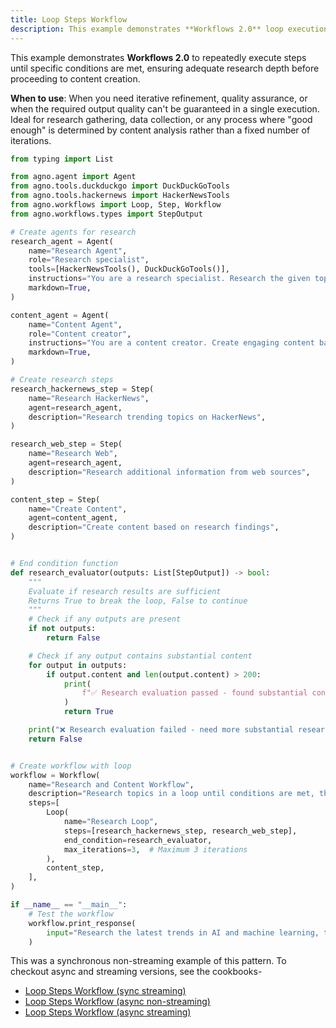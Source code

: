 ```yaml
---
title: Loop Steps Workflow
description: This example demonstrates **Workflows 2.0** loop execution for quality-driven iterative processes.
---
```


This example demonstrates **Workflows 2.0** to repeatedly execute steps until specific conditions are met,
ensuring adequate research depth before proceeding to content creation.

**When to use**: When you need iterative refinement, quality assurance, or when the 
required output quality can't be guaranteed in a single execution. Ideal for research 
gathering, data collection, or any process where "good enough" is determined by content 
analysis rather than a fixed number of iterations.

```python loop_steps_workflow.py
from typing import List

from agno.agent import Agent
from agno.tools.duckduckgo import DuckDuckGoTools
from agno.tools.hackernews import HackerNewsTools
from agno.workflows import Loop, Step, Workflow
from agno.workflows.types import StepOutput

# Create agents for research
research_agent = Agent(
    name="Research Agent",
    role="Research specialist",
    tools=[HackerNewsTools(), DuckDuckGoTools()],
    instructions="You are a research specialist. Research the given topic thoroughly.",
    markdown=True,
)

content_agent = Agent(
    name="Content Agent",
    role="Content creator",
    instructions="You are a content creator. Create engaging content based on research.",
    markdown=True,
)

# Create research steps
research_hackernews_step = Step(
    name="Research HackerNews",
    agent=research_agent,
    description="Research trending topics on HackerNews",
)

research_web_step = Step(
    name="Research Web",
    agent=research_agent,
    description="Research additional information from web sources",
)

content_step = Step(
    name="Create Content",
    agent=content_agent,
    description="Create content based on research findings",
)


# End condition function
def research_evaluator(outputs: List[StepOutput]) -> bool:
    """
    Evaluate if research results are sufficient
    Returns True to break the loop, False to continue
    """
    # Check if any outputs are present
    if not outputs:
        return False

    # Check if any output contains substantial content
    for output in outputs:
        if output.content and len(output.content) > 200:
            print(
                f"✅ Research evaluation passed - found substantial content ({len(output.content)} chars)"
            )
            return True

    print("❌ Research evaluation failed - need more substantial research")
    return False


# Create workflow with loop
workflow = Workflow(
    name="Research and Content Workflow",
    description="Research topics in a loop until conditions are met, then create content",
    steps=[
        Loop(
            name="Research Loop",
            steps=[research_hackernews_step, research_web_step],
            end_condition=research_evaluator,
            max_iterations=3,  # Maximum 3 iterations
        ),
        content_step,
    ],
)

if __name__ == "__main__":
    # Test the workflow
    workflow.print_response(
        input="Research the latest trends in AI and machine learning, then create a summary",
    )
```

This was a synchronous non-streaming example of this pattern. To checkout async and streaming versions, see the cookbooks-
- [Loop Steps Workflow (sync streaming)](https://github.com/agno-agi/agno/tree/main/cookbook/workflows/03_workflows_loop_execution/sync/loop_steps_workflow_stream.py)
- [Loop Steps Workflow (async non-streaming)](https://github.com/agno-agi/agno/tree/main/cookbook/workflows/03_workflows_loop_execution/async/loop_steps_workflow.py)
- [Loop Steps Workflow (async streaming)](https://github.com/agno-agi/agno/tree/main/cookbook/workflows/03_workflows_loop_execution/async/loop_steps_workflow_stream.py)